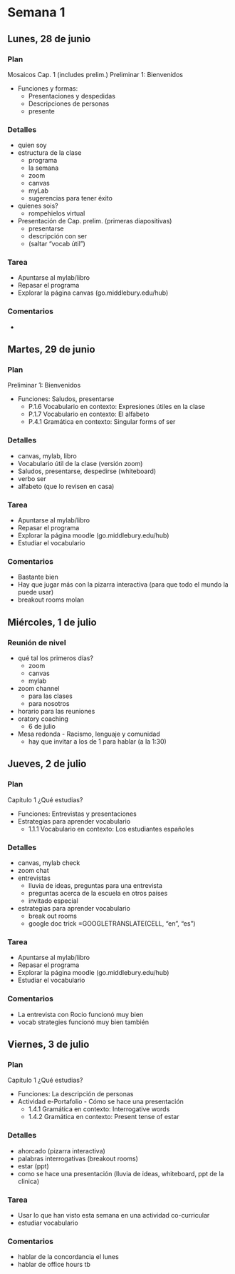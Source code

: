 # Semana 1

## Lunes, 28 de junio

### Plan

Mosaicos Cap. 1 (includes prelim.)
Preliminar 1: Bienvenidos  

- Funciones y formas: 
  - Presentaciones y despedidas
  - Descripciones de personas
  - presente

### Detalles

- quien soy
- estructura de la clase
	- programa
	- la semana
	- zoom
	- canvas
	- myLab
	- sugerencias para tener éxito
- quienes sois?
	- rompehielos virtual
- Presentación de Cap. prelim. (primeras diapositivas)
	- presentarse
	- descripción con ser
	- (saltar "vocab útil")

### Tarea

- Apuntarse al mylab/libro
- Repasar el programa
- Explorar la página canvas (go.middlebury.edu/hub)

### Comentarios

- 






## Martes, 29 de junio

### Plan

Preliminar 1: Bienvenidos  

- Funciones: Saludos, presentarse
	- P.1.6 Vocabulario en contexto: Expresiones útiles en la clase
	- P.1.7 Vocabulario en contexto: El alfabeto
	- P.4.1 Gramática en contexto: Singular forms of ser

### Detalles

- canvas, mylab, libro 
- Vocabulario útil de la clase (versión zoom)
- Saludos, presentarse, despedirse (whiteboard)
- verbo ser
- alfabeto (que lo revisen en casa)

### Tarea

- Apuntarse al mylab/libro
- Repasar el programa
- Explorar la página moodle (go.middlebury.edu/hub)
- Estudiar el vocabulario

### Comentarios

- Bastante bien
- Hay que jugar más con la pizarra interactiva (para que todo el mundo la puede usar)
- breakout rooms molan






## Miércoles, 1 de julio

### Reunión de nivel

- qué tal los primeros días?
	- zoom
	- canvas
	- mylab
- zoom channel
	- para las clases
	- para nosotros
- horario para las reuniones
- oratory coaching 
	- 6 de julio
- Mesa redonda - Racismo, lenguaje y comunidad
	- hay que invitar a los de 1 para hablar (a la 1:30)




## Jueves, 2 de julio

### Plan

Capítulo 1 ¿Qué estudias?  

- Funciones: Entrevistas y presentaciones 
- Estrategias para aprender vocabulario
	- 1.1.1 Vocabulario en contexto: Los estudiantes españoles 

### Detalles

- canvas, mylab check
- zoom chat
- entrevistas
	- lluvia de ideas, preguntas para una entrevista
	- preguntas acerca de la escuela en otros países
	- invitado especial
- estrategias para aprender vocabulario
	- break out rooms
	- google doc trick 
		=GOOGLETRANSLATE(CELL, "en", "es")

### Tarea

- Apuntarse al mylab/libro
- Repasar el programa
- Explorar la página moodle (go.middlebury.edu/hub)
- Estudiar el vocabulario

### Comentarios

- La entrevista con Rocio funcionó muy bien
- vocab strategies funcionó muy bien también

 
            


## Viernes, 3 de julio

### Plan

Capítulo 1 ¿Qué estudias?  

- Funciones: La descripción de personas
- Actividad e-Portafolio - Cómo se hace una presentación
	- 1.4.1 Gramática en contexto: Interrogative words
	- 1.4.2 Gramática en contexto: Present tense of estar 

### Detalles

- ahorcado (pizarra interactiva)
- palabras interrogativas (breakout rooms)
- estar (ppt)
- como se hace una presentación (lluvia de ideas, whiteboard, ppt de la clinica)

### Tarea

- Usar lo que han visto esta semana en una actividad co-curricular
- estudiar vocabulario

### Comentarios

- hablar de la concordancia el lunes
- hablar de office hours tb 

